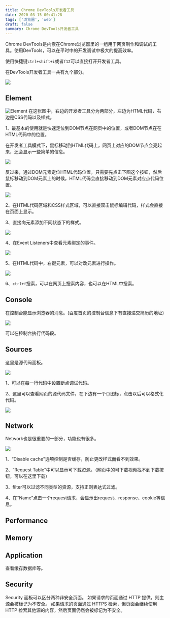 ```yaml
---
title: Chrome DevTools开发者工具
date: 2020-03-15 00:41:28
tags: ['浏览器', 'web']
draft: false
summary: Chrome DevTools开发者工具
---
```


Chrome DevTools是内嵌在Chrome浏览器里的一组用于网页制作和调试的工具。使用DevTools，可以在平时中的开发调试中极大的提高效率。

使用快捷键`ctrl+shift+i`或者`f12`可以直接打开开发者工具。

在DevTools开发者工具一共有九个部分。

![](/static/devtools/1.png)
## Element
![Element](/static/devtools/2.png)
在这张图中，右边的开发者工具分为两部分，左边为HTML代码，右边是CSS代码以及样式。

1、最基本的使用就是快速定位到DOM节点在网页中的位置，或者DOM节点在在HTML代码中的位置。

在开发者工具模式下，鼠标移动到HTML代码上，网页上对应的DOM节点会亮起来，还会显示一些简单的信息。

![](/static/devtools/3.png)

反过来，通过DOM元素定位HTML代码位置，只需要先点击下图这个按钮，然后鼠标移动到DOM元素上的时候，HTML代码会直接移动到DOM元素对应点代码位置。

![](/static/devtools/4.png)

2、在HTML代码区域和CSS样式区域，可以直接双击鼠标编辑代码，样式会直接在页面上显示。

3、直接向元素添加不同状态下的样式。

![](/static/devtools/5.png)

4、在Event Listeners中查看元素绑定的事件。

![](/static/devtools/6.png)

5、在HTML代码中，右键元素，可以对改元素进行操作。

![](/static/devtools/7.png)

6、`ctrl+f`搜索，可以在网页上搜索内容，也可以在HTML中搜索。

## Console

在控制台能显示浏览器的消息。(百度首页的控制台信息下有直接递交简历的地址)

![](/static/devtools/8.png)

可以在控制台执行代码段。

## Sources

这里是源代码面板。

![](/static/devtools/9.png)

1、可以在每一行代码中设置断点调试代码。

2、这里可以查看网页的源代码文件，在下边有一个`{}`图标，点击以后可以格式化代码。

![](/static/devtools/10.png)

## Network

Network也是很重要的一部分，功能也有很多。

![](/static/devtools/11.png)

1、“Disable cache"选项控制是否缓存，防止更改样式而看不到效果。

2、“Request Table”中可以显示可下载资源。（网页中的可下载视频找不到下载按钮，可以在这里下载）

3、filter可以过滤不同类型的资源，支持正则表达式过滤。

4、在“Name”点击一个request请求，会显示出request、response、cookie等信息。

## Performance

## Memory

## Application

查看缓存数据库等。

## Security

Security 面板可以区分两种非安全页面。
如果请求的页面通过 HTTP 提供，则主源会被标记为不安全。
如果请求的页面通过 HTTPS 检索，但页面会继续使用 HTTP 检索其他源的内容，然后页面仍然会被标记为不安全。 
